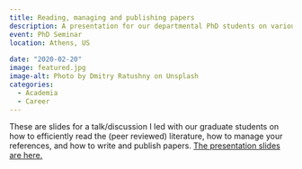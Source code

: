 ```yaml
---
title: Reading, managing and publishing papers
description: A presentation for our departmental PhD students on various topics related to (peer reviewed) papers.
event: PhD Seminar
location: Athens, US
  
date: "2020-02-20"
image: featured.jpg
image-alt: Photo by Dmitry Ratushny on Unsplash
categories:
  - Academia
  - Career
---
```


These are slides for a talk/discussion I led with our graduate students on how to efficiently read the (peer reviewed) literature, how to manage your references, and how to write and publish papers.
<a href="2020_02_reading_managing_publishing_papers.html" target="_blank">The presentation slides are here.</a>
